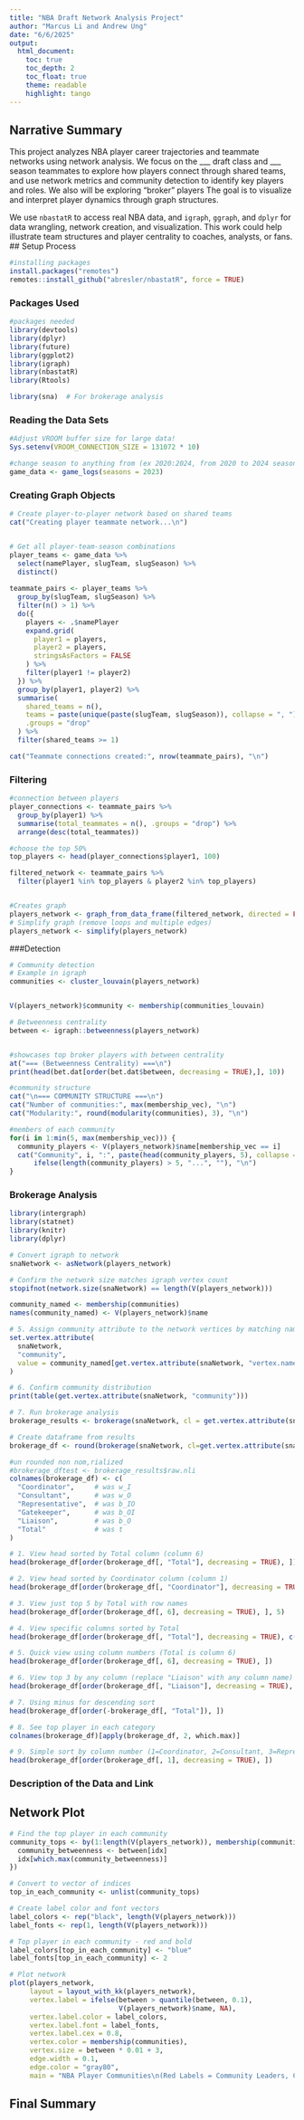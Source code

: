 ```yaml
---
title: "NBA Draft Network Analysis Project"
author: "Marcus Li and Andrew Ung"
date: "6/6/2025"
output:
  html_document:
    toc: true
    toc_depth: 2
    toc_float: true
    theme: readable
    highlight: tango
---
```


## Narrative Summary

This project analyzes NBA player career trajectories and teammate networks using network analysis. We focus on the \_\_\_ draft class and \_\_\_ season teammates to explore how players connect through shared teams, and use network metrics and community detection to identify key players and roles. We also will be exploring "broker" players The goal is to visualize and interpret player dynamics through graph structures.

We use `nbastatR` to access real NBA data, and `igraph`, `ggraph`, and `dplyr` for data wrangling, network creation, and visualization. This work could help illustrate team structures and player centrality to coaches, analysts, or fans. \## Setup Process

```r
#installing packages
install.packages("remotes")
remotes::install_github("abresler/nbastatR", force = TRUE)

```

### Packages Used

```r
#packages needed
library(devtools)
library(dplyr)
library(future)
library(ggplot2)
library(igraph)
library(nbastatR)
library(Rtools)

library(sna)  # For brokerage analysis
```

### Reading the Data Sets

```r
#Adjust VROOM buffer size for large data!
Sys.setenv(VROOM_CONNECTION_SIZE = 131072 * 10)

#change season to anything from (ex 2020:2024, from 2020 to 2024 seasons)
game_data <- game_logs(seasons = 2023)
```

### Creating Graph Objects

```r
# Create player-to-player network based on shared teams
cat("Creating player teammate network...\n")


# Get all player-team-season combinations
player_teams <- game_data %>%
  select(namePlayer, slugTeam, slugSeason) %>%
  distinct()
  
teammate_pairs <- player_teams %>%
  group_by(slugTeam, slugSeason) %>%
  filter(n() > 1) %>%
  do({
    players <- .$namePlayer
    expand.grid(
      player1 = players,
      player2 = players,
      stringsAsFactors = FALSE
    ) %>%
    filter(player1 != player2)
  }) %>%
  group_by(player1, player2) %>%
  summarise(
    shared_teams = n(),
    teams = paste(unique(paste(slugTeam, slugSeason)), collapse = ", "),
    .groups = "drop"
  ) %>%
  filter(shared_teams >= 1)

cat("Teammate connections created:", nrow(teammate_pairs), "\n")

```

### Filtering

```r
#connection between players
player_connections <- teammate_pairs %>%
  group_by(player1) %>%
  summarise(total_teammates = n(), .groups = "drop") %>%
  arrange(desc(total_teammates))

#choose the top 50%
top_players <- head(player_connections$player1, 100)

filtered_network <- teammate_pairs %>%
  filter(player1 %in% top_players & player2 %in% top_players)


#Creates graph
players_network <- graph_from_data_frame(filtered_network, directed = FALSE)
# Simplify graph (remove loops and multiple edges)
players_network <- simplify(players_network)
```


###Detection

```r
# Community detection
# Example in igraph
communities <- cluster_louvain(players_network)


V(players_network)$community <- membership(communities_louvain)

# Betweenness centrality
between <- igraph::betweenness(players_network)


#showcases top broker players with between centrality
at("=== (Betweenness Centrality) ===\n")
print(head(bet.dat[order(bet.dat$between, decreasing = TRUE),], 10))

#community structure
cat("\n=== COMMUNITY STRUCTURE ===\n")
cat("Number of communities:", max(membership_vec), "\n")
cat("Modularity:", round(modularity(communities), 3), "\n")

#members of each community
for(i in 1:min(5, max(membership_vec))) {
  community_players <- V(players_network)$name[membership_vec == i]
  cat("Community", i, ":", paste(head(community_players, 5), collapse = ", "), 
      ifelse(length(community_players) > 5, "...", ""), "\n")
}
```

### Brokerage Analysis
```r
library(intergraph)
library(statnet)
library(knitr)
library(dplyr)

# Convert igraph to network
snaNetwork <- asNetwork(players_network)

# Confirm the network size matches igraph vertex count
stopifnot(network.size(snaNetwork) == length(V(players_network)))

community_named <- membership(communities)
names(community_named) <- V(players_network)$name

# 5. Assign community attribute to the network vertices by matching names
set.vertex.attribute(
  snaNetwork,
  "community",
  value = community_named[get.vertex.attribute(snaNetwork, "vertex.names")]
)

# 6. Confirm community distribution
print(table(get.vertex.attribute(snaNetwork, "community")))

# 7. Run brokerage analysis
brokerage_results <- brokerage(snaNetwork, cl = get.vertex.attribute(snaNetwork, "community"))

# Create dataframe from results
brokerage_df <- round(brokerage(snaNetwork, cl=get.vertex.attribute(snaNetwork, "community"))$z.nli, 2) 

#un rounded non nom,rialized
#brokerage_dftest <- brokerage_results$raw.nli
colnames(brokerage_df) <- c(
  "Coordinator",     # was w_I
  "Consultant",      # was w_O
  "Representative",  # was b_IO
  "Gatekeeper",      # was b_OI
  "Liaison",         # was b_O
  "Total"            # was t
)

# 1. View head sorted by Total column (column 6)
head(brokerage_df[order(brokerage_df[, "Total"], decreasing = TRUE), ])

# 2. View head sorted by Coordinator column (column 1)
head(brokerage_df[order(brokerage_df[, "Coordinator"], decreasing = TRUE), ])

# 3. View just top 5 by Total with row names
head(brokerage_df[order(brokerage_df[, 6], decreasing = TRUE), ], 5)

# 4. View specific columns sorted by Total
head(brokerage_df[order(brokerage_df[, "Total"], decreasing = TRUE), c("Total", "Coordinator")])

# 5. Quick view using column numbers (Total is column 6)
head(brokerage_df[order(brokerage_df[, 6], decreasing = TRUE), ])

# 6. View top 3 by any column (replace "Liaison" with any column name)
head(brokerage_df[order(brokerage_df[, "Liaison"], decreasing = TRUE), ], 3)

# 7. Using minus for descending sort
head(brokerage_df[order(-brokerage_df[, "Total"]), ])

# 8. See top player in each category
colnames(brokerage_df)[apply(brokerage_df, 2, which.max)]

# 9. Simple sort by column number (1=Coordinator, 2=Consultant, 3=Representative, 4=Gatekeeper, 5=Liaison, 6=Total)
head(brokerage_df[order(brokerage_df[, 1], decreasing = TRUE), ])


```

### Description of the Data and Link

## Network Plot

```r
# Find the top player in each community
community_tops <- by(1:length(V(players_network)), membership(communities), function(idx) {
  community_betweenness <- between[idx]
  idx[which.max(community_betweenness)]
})

# Convert to vector of indices
top_in_each_community <- unlist(community_tops)

# Create label color and font vectors
label_colors <- rep("black", length(V(players_network)))
label_fonts <- rep(1, length(V(players_network)))

# Top player in each community - red and bold
label_colors[top_in_each_community] <- "blue"
label_fonts[top_in_each_community] <- 2

# Plot network
plot(players_network,
     layout = layout_with_kk(players_network),
     vertex.label = ifelse(between > quantile(between, 0.1), 
                           V(players_network)$name, NA),
     vertex.label.color = label_colors,
     vertex.label.font = label_fonts,
     vertex.label.cex = 0.8,
     vertex.color = membership(communities),
     vertex.size = between * 0.01 + 3,
     edge.width = 0.1,
     edge.color = "gray80",
     main = "NBA Player Communities\n(Red Labels = Community Leaders, Colors = Communities)")

```

## Final Summary
